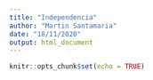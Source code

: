 ```yaml
---
title: "Independencia"
author: "Martin Santamaria"
date: "18/11/2020"
output: html_document
---
```


```r
knitr::opts_chunk$set(echo = TRUE)
```

```r

```

